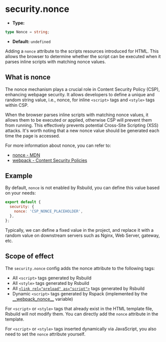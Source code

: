 # security.nonce

- **Type:**

```ts
type Nonce = string;
```

- **Default:** `undefined`

Adding a `nonce` attribute to the scripts resources introduced for HTML. This allows the browser to determine whether the script can be executed when it parses inline scripts with matching nonce values.

## What is nonce

The nonce mechanism plays a crucial role in Content Security Policy (CSP), enhancing webpage security. It allows developers to define a unique and random string value, i.e., nonce, for inline `<script>` tags and `<style>` tags within CSP.

When the browser parses inline scripts with matching nonce values, it allows them to be executed or applied, otherwise CSP will prevent them from running. This effectively prevents potential Cross-Site Scripting (XSS) attacks. It's worth noting that a new nonce value should be generated each time the page is accessed.

For more information about nonce, you can refer to:

- [nonce - MDN](https://developer.mozilla.org/en-US/docs/Web/HTML/Global_attributes/nonce)
- [webpack - Content Security Policies](https://webpack.js.org/guides/csp/)

## Example

By default, `nonce` is not enabled by Rsbuild, you can define this value based on your needs:

```js
export default {
  security: {
    nonce: 'CSP_NONCE_PLACEHOLDER',
  },
};
```

Typically, we can define a fixed value in the project, and replace it with a random value on downstream servers such as Nginx, Web Server, gateway, etc.

## Scope of effect

The `security.nonce` config adds the nonce attribute to the following tags:

- All `<script>` tags generated by Rsbuild
- All `<style>` tags generated by Rsbuild
- All [`<link rel="preload" as="script">`](/config/performance/preload) tags generated by Rsbuild
- Dynamic `<script>` tags generated by Rspack (implemented by the [\_\_webpack_nonce\_\_](https://rspack.rs/api/runtime-api/module-variables#__webpack_nonce__) variable)

For `<script>` or `<style>` tags that already exist in the HTML template file, Rsbuild will not modify them. You can directly add the `nonce` attribute in the template.

For `<script>` or `<style>` tags inserted dynamically via JavaScript, you also need to set the `nonce` attribute yourself.
